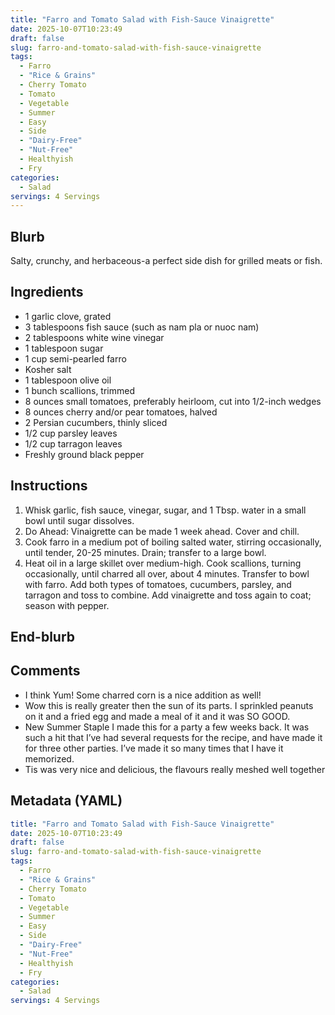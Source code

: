 ```yaml
---
title: "Farro and Tomato Salad with Fish-Sauce Vinaigrette"
date: 2025-10-07T10:23:49
draft: false
slug: farro-and-tomato-salad-with-fish-sauce-vinaigrette
tags:
  - Farro
  - "Rice & Grains"
  - Cherry Tomato
  - Tomato
  - Vegetable
  - Summer
  - Easy
  - Side
  - "Dairy-Free"
  - "Nut-Free"
  - Healthyish
  - Fry
categories:
  - Salad
servings: 4 Servings
---
```

## Blurb

Salty, crunchy, and herbaceous-a perfect side dish for grilled meats or fish.

## Ingredients

- 1 garlic clove, grated
- 3 tablespoons fish sauce (such as nam pla or nuoc nam)
- 2 tablespoons white wine vinegar
- 1 tablespoon sugar
- 1 cup semi-pearled farro
- Kosher salt
- 1 tablespoon olive oil
- 1 bunch scallions, trimmed
- 8 ounces small tomatoes, preferably heirloom, cut into 1/2-inch wedges
- 8 ounces cherry and/or pear tomatoes, halved
- 2 Persian cucumbers, thinly sliced
- 1/2 cup parsley leaves
- 1/2 cup tarragon leaves
- Freshly ground black pepper

## Instructions

1. Whisk garlic, fish sauce, vinegar, sugar, and 1 Tbsp. water in a small bowl until sugar dissolves.
2. Do Ahead: Vinaigrette can be made 1 week ahead. Cover and chill.
3. Cook farro in a medium pot of boiling salted water, stirring occasionally, until tender, 20-25 minutes. Drain; transfer to a large bowl.
4. Heat oil in a large skillet over medium-high. Cook scallions, turning occasionally, until charred all over, about 4 minutes. Transfer to bowl with farro. Add both types of tomatoes, cucumbers, parsley, and tarragon and toss to combine. Add vinaigrette and toss again to coat; season with pepper.

## End-blurb



## Comments

- I think Yum! Some charred corn is a nice addition as well!
- Wow this is really greater then the sun of its parts. I sprinkled peanuts on it and a fried egg and made a meal of it and it was SO GOOD.
- New Summer Staple I made this for a party a few weeks back. It was such a hit that I've had several requests for the recipe, and have made it for three other parties. I've made it so many times that I have it memorized.
- Tis was very nice and delicious, the flavours really meshed well together


## Metadata (YAML)

```yaml
title: "Farro and Tomato Salad with Fish-Sauce Vinaigrette"
date: 2025-10-07T10:23:49
draft: false
slug: farro-and-tomato-salad-with-fish-sauce-vinaigrette
tags:
  - Farro
  - "Rice & Grains"
  - Cherry Tomato
  - Tomato
  - Vegetable
  - Summer
  - Easy
  - Side
  - "Dairy-Free"
  - "Nut-Free"
  - Healthyish
  - Fry
categories:
  - Salad
servings: 4 Servings
```
